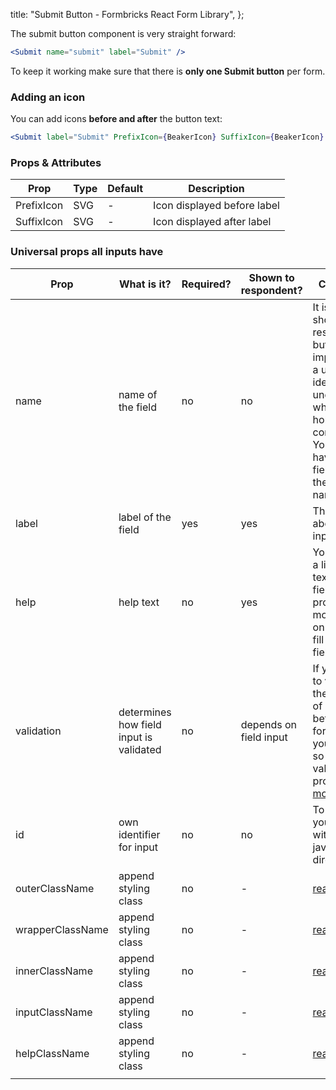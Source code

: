 
  title: "Submit Button - Formbricks React Form Library",
};

The submit button component is very straight forward:

```jsx
<Submit name="submit" label="Submit" />
```

To keep it working make sure that there is **only one Submit button** per form.

### Adding an icon

You can add icons **before and after** the button text:

```jsx
<Submit label="Submit" PrefixIcon={BeakerIcon} SuffixIcon={BeakerIcon} />
```

### Props & Attributes

| Prop       | Type | Default | Description                 |
| ---------- | ---- | ------- | --------------------------- |
| PrefixIcon | SVG  | -       | Icon displayed before label |
| SuffixIcon | SVG  | -       | Icon displayed after label  |

### Universal props all inputs have

| Prop             | What is it?                             | Required? | Shown to respondent?   | Comment                                                                                                                                                                 |
| ---------------- | --------------------------------------- | --------- | ---------------------- | ----------------------------------------------------------------------------------------------------------------------------------------------------------------------- |
| name             | name of the field                       | no        | no                     | It is not shown to respondents but important as a unique identifier to understand which field holds what content. You cannot have two fields with the same name.        |
| label            | label of the field                      | yes       | yes                    | The label above the input                                                                                                                                               |
| help             | help text                               | no        | yes                    | You can add a little help text to each field to provide more detail on how to fill out the field.                                                                       |
| validation       | determines how field input is validated | no        | depends on field input | If you want to validate the content of a field before the form is sent, you can do so with the validation prop. [read more](/docs/react-form-library/validation-errors) |
| id               | own identifier for input                | no        | no                     | To target your input with css or javascript directly                                                                                                                    |
| outerClassName   | append styling class                    | no        | -                      | [read more](/docs/react-form-library/style-tailwind)                                                                                                                    |
| wrapperClassName | append styling class                    | no        | -                      | [read more](/docs/react-form-library/style-tailwind)                                                                                                                    |
| innerClassName   | append styling class                    | no        | -                      | [read more](/docs/react-form-library/style-tailwind)                                                                                                                    |
| inputClassName   | append styling class                    | no        | -                      | [read more](/docs/react-form-library/style-tailwind)                                                                                                                    |
| helpClassName    | append styling class                    | no        | -                      | [read more](/docs/react-form-library/style-tailwind)                                                                                                                    |
|                  |


